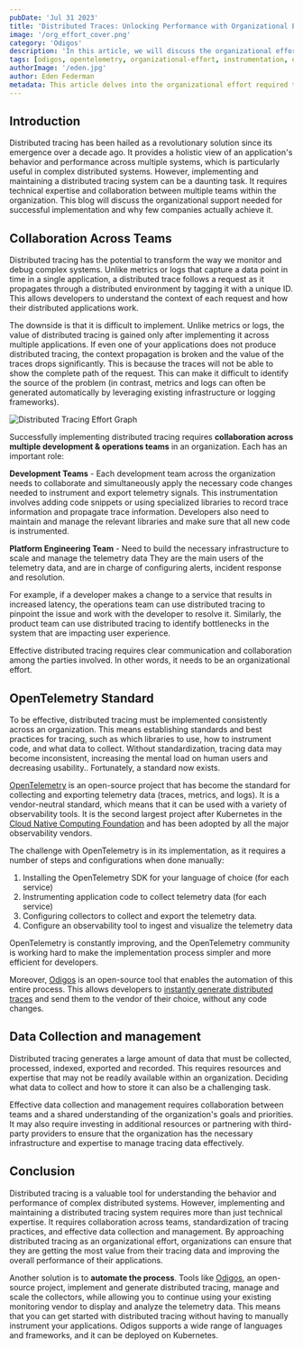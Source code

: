 ```yaml
---
pubDate: 'Jul 31 2023'
title: 'Distributed Traces: Unlocking Performance with Organizational Effort'
image: '/org_effort_cover.png'
category: 'Odigos'
description: 'In this article, we will discuss the organizational effort required to unlock the value of distributed traces.'
tags: [odigos, opentelemetry, organizational-effort, instrumentation, ebpf]
authorImage: '/eden.jpg'
author: Eden Federman
metadata: This article delves into the organizational effort required to unlock the full value of distributed traces in observability.
---
```


## Introduction

Distributed tracing has been hailed as a revolutionary solution since its emergence over a decade ago. It provides a holistic view of an application's behavior and performance across multiple systems, which is particularly useful in complex distributed systems. However, implementing and maintaining a distributed tracing system can be a daunting task. It requires technical expertise and collaboration between multiple teams within the organization. This blog will discuss the organizational support needed for successful implementation and why few companies actually achieve it.

## Collaboration Across Teams

Distributed tracing has the potential to transform the way we monitor and debug complex systems. Unlike metrics or logs that capture a data point in time in a single application, a distributed trace follows a request as it propagates through a distributed environment by tagging it with a unique ID. This allows developers to understand the context of each request and how their distributed applications work.

The downside is that it is difficult to implement. Unlike metrics or logs, the value of distributed tracing is gained only after implementing it across multiple applications. If even one of your applications does not produce distributed tracing, the context propagation is broken and the value of the traces drops significantly. This is because the traces will not be able to show the complete path of the request. This can make it difficult to identify the source of the problem (in contrast, metrics and logs can often be generated automatically by leveraging existing infrastructure or logging frameworks).

![Distributed Tracing Effort Graph](/images/blog/traces_values.png)

Successfully implementing distributed tracing requires **collaboration across multiple development & operations teams** in an organization. Each has an important role:

**Development Teams** - Each development team across the organization needs to collaborate and simultaneously apply the necessary code changes needed to instrument and export telemetry signals. This instrumentation involves adding code snippets or using specialized libraries to record trace information and propagate trace information. Developers also need to maintain and manage the relevant libraries and make sure that all new code is instrumented.

**Platform Engineering Team** - Need to build the necessary infrastructure to scale and manage the telemetry data They are the main users of the telemetry data, and are in charge of configuring alerts, incident response and resolution.

For example, if a developer makes a change to a service that results in increased latency, the operations team can use distributed tracing to pinpoint the issue and work with the developer to resolve it. Similarly, the product team can use distributed tracing to identify bottlenecks in the system that are impacting user experience.

Effective distributed tracing requires clear communication and collaboration among the parties involved. In other words, it needs to be an organizational effort.

## OpenTelemetry Standard

To be effective, distributed tracing must be implemented consistently across an organization. This means establishing standards and best practices for tracing, such as which libraries to use, how to instrument code, and what data to collect. Without standardization, tracing data may become inconsistent, increasing the mental load on human users and decreasing usability.. Fortunately, a standard now exists.

[OpenTelemetry](https://github.com/open-telemetry) is an open-source project that has become the standard for collecting and exporting telemetry data (traces, metrics, and logs). It is a vendor-neutral standard, which means that it can be used with a variety of observability tools. It is the second largest project after Kubernetes in the [Cloud Native Computing Foundation](https://www.cncf.io/) and has been adopted by all the major observability vendors.

The challenge with OpenTelemetry is in its implementation, as it requires a number of steps and configurations when done manually:

1. Installing the OpenTelemetry SDK for your language of choice (for each service)
2. Instrumenting application code to collect telemetry data (for each service)
3. Configuring collectors to collect and export the telemetry data.
4. Configure an observability tool to ingest and visualize the telemetry data

OpenTelemetry is constantly improving, and the OpenTelemetry community is working hard to make the implementation process simpler and more efficient for developers.

Moreover, [Odigos](https://github.com/odigos-io/odigos) is an open-source tool that enables the automation of this entire process. This allows developers to [instantly generate distributed traces](https://odigos.io/) and send them to the vendor of their choice, without any code changes.

## Data Collection and management

Distributed tracing generates a large amount of data that must be collected, processed, indexed, exported and recorded. This requires resources and expertise that may not be readily available within an organization. Deciding what data to collect and how to store it can also be a challenging task.

Effective data collection and management requires collaboration between teams and a shared understanding of the organization's goals and priorities. It may also require investing in additional resources or partnering with third-party providers to ensure that the organization has the necessary infrastructure and expertise to manage tracing data effectively.

## Conclusion

Distributed tracing is a valuable tool for understanding the behavior and performance of complex distributed systems. However, implementing and maintaining a distributed tracing system requires more than just technical expertise. It requires collaboration across teams, standardization of tracing practices, and effective data collection and management. By approaching distributed tracing as an organizational effort, organizations can ensure that they are getting the most value from their tracing data and improving the overall performance of their applications.

Another solution is to **automate the process**. Tools like [Odigos](https://github.com/odigos-io/odigos), an open-source project, implement and generate distributed tracing, manage and scale the collectors, while allowing you to continue using your existing monitoring vendor to display and analyze the telemetry data. This means that you can get started with distributed tracing without having to manually instrument your applications. Odigos supports a wide range of languages and frameworks, and it can be deployed on Kubernetes.
